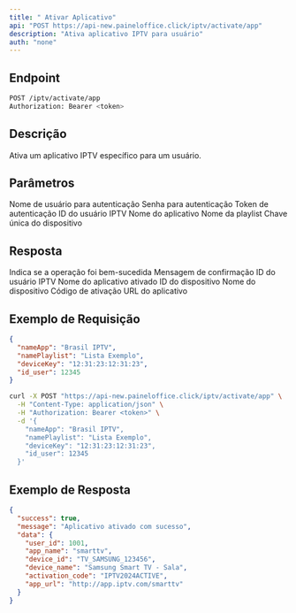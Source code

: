 ```yaml
---
title: " Ativar Aplicativo"
api: "POST https://api-new.paineloffice.click/iptv/activate/app"
description: "Ativa aplicativo IPTV para usuário"
auth: "none"
---
```


## Endpoint

<CodeGroup>

```bash Requisição
POST /iptv/activate/app
Authorization: Bearer <token>
```

</CodeGroup>

## Descrição

Ativa um aplicativo IPTV específico para um usuário.

## Parâmetros

<ParamField query="username" type="string" required>
  Nome de usuário para autenticação
</ParamField>

<ParamField query="password" type="string" required>
  Senha para autenticação
</ParamField>

<ParamField query="token" type="string" required>
  Token de autenticação
</ParamField>

<ParamField body="id_user" type="integer" required>
  ID do usuário IPTV
</ParamField>

<ParamField body="nameApp" type="string" required>
  Nome do aplicativo
</ParamField>

<ParamField body="namePlaylist" type="string" required>
  Nome da playlist
</ParamField>

<ParamField body="deviceKey" type="string" required>
  Chave única do dispositivo
</ParamField>

## Resposta

<ResponseField name="success" type="boolean">
  Indica se a operação foi bem-sucedida
</ResponseField>

<ResponseField name="message" type="string">
  Mensagem de confirmação
</ResponseField>

<ResponseField name="data" type="object">
  <Expandable title="properties">
    <ResponseField name="user_id" type="integer">
      ID do usuário IPTV
    </ResponseField>
    <ResponseField name="app_name" type="string">
      Nome do aplicativo ativado
    </ResponseField>
    <ResponseField name="device_id" type="string">
      ID do dispositivo
    </ResponseField>
    <ResponseField name="device_name" type="string">
      Nome do dispositivo
    </ResponseField>
    <ResponseField name="activation_code" type="string">
      Código de ativação
    </ResponseField>
    <ResponseField name="app_url" type="string">
      URL do aplicativo
    </ResponseField>
  </Expandable>
</ResponseField>

## Exemplo de Requisição

<CodeGroup>

```json TryIt
{
  "nameApp": "Brasil IPTV",
  "namePlaylist": "Lista Exemplo",
  "deviceKey": "12:31:23:12:31:23",
  "id_user": 12345
}
```

```bash cURL
curl -X POST "https://api-new.paineloffice.click/iptv/activate/app" \
  -H "Content-Type: application/json" \
  -H "Authorization: Bearer <token>" \
  -d '{
    "nameApp": "Brasil IPTV",
    "namePlaylist": "Lista Exemplo",
    "deviceKey": "12:31:23:12:31:23",
    "id_user": 12345
  }'
```

</CodeGroup>

## Exemplo de Resposta

```json
{
  "success": true,
  "message": "Aplicativo ativado com sucesso",
  "data": {
    "user_id": 1001,
    "app_name": "smarttv",
    "device_id": "TV_SAMSUNG_123456",
    "device_name": "Samsung Smart TV - Sala",
    "activation_code": "IPTV2024ACTIVE",
    "app_url": "http://app.iptv.com/smarttv"
  }
}
```